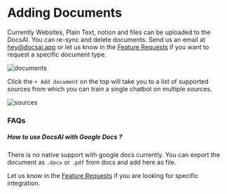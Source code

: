 # Adding Documents

Currently Websites, Plain Text, notion and files can be uploaded to the DocsAI. You can re-sync and delete documents. Send us an email at hey@docsai.app or let us know in the [Feature Requests](https://docsai.canny.io/featrue-requests) if you want to request a specific document type.

![documents](/docs/document.jpeg)

Click the `+ Add document` on the top will take you to a list of supported sources from which you can train a single chatbot on multiple sources.

![sources](/docs/sources.jpeg)

### FAQs

##### How to use DocsAI with Google Docs ?

There is no native support with google docs currently. You can export the document as `.docx` or `.pdf`
from docs and add here as file.

Let us know in the [Feature Requests](https://docsai.canny.io/featrue-requests) if you are looking for specific integration.

